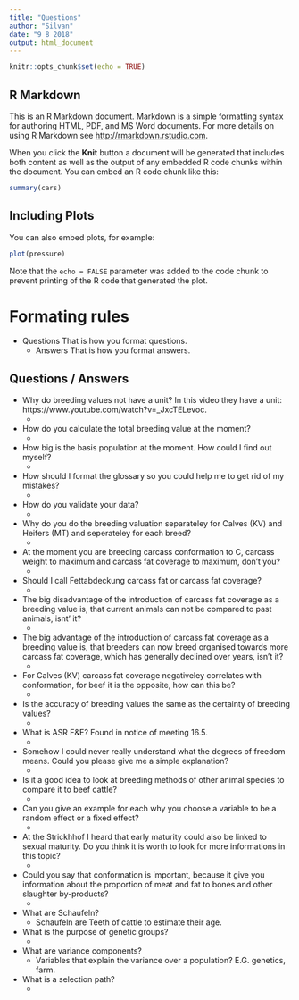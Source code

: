 ```yaml
---
title: "Questions"
author: "Silvan"
date: "9 8 2018"
output: html_document
---
```


```r
knitr::opts_chunk$set(echo = TRUE)
```

## R Markdown

This is an R Markdown document. Markdown is a simple formatting syntax for authoring HTML, PDF, and MS Word documents. For more details on using R Markdown see <http://rmarkdown.rstudio.com>.

When you click the **Knit** button a document will be generated that includes both content as well as the output of any embedded R code chunks within the document. You can embed an R code chunk like this:

```r
summary(cars)
```

## Including Plots

You can also embed plots, for example:

```r
plot(pressure)
```

Note that the `echo = FALSE` parameter was added to the code chunk to prevent printing of the R code that generated the plot.

# Formating rules

* Questions That is how you format questions.
    * Answers That is how you format answers.

## Questions / Answers

* Why do breeding values not have a unit? In this video they have a unit: https://www.youtube.com/watch?v=_JxcTELevoc.
    *
    
* How do you calculate the total breeding value at the moment?
    *

* How big is the basis population at the moment. How could I find out myself?
    *
    
* How should I format the glossary so you could help me to get rid of my mistakes?
    *
    
* How do you validate your data?
    *
    
* Why do you do the breeding valuation separateley for Calves (KV) and Heifers (MT) and seperateley for each breed?
    *

* At the moment you are breeding carcass conformation to C, carcass weight to maximum and carcass fat coverage to maximum, don't you?
    *
    
* Should I call Fettabdeckung carcass fat or carcass fat coverage?
    *
    
* The big disadvantage of the introduction of carcass fat coverage as a breeding value is, that current animals can not be compared to past animals, isnt' it?
    *

* The big advantage of the introduction of carcass fat coverage as a breeding value is, that breeders can now breed organised towards more carcass fat coverage, which has generally declined over years, isn't it?
    *
    
* For Calves (KV) carcass fat coverage negativeley correlates with conformation, for beef it is the opposite, how can this be?
    *
    
* Is the accuracy of breeding values the same as the certainty of breeding values?
    *
    
* What is ASR F&E? Found in notice of meeting 16.5.
    *
    
* Somehow I could never really understand what the degrees of freedom means. Could you please give me a simple explanation?
    *
    
* Is it a good idea to look at breeding methods of other animal species to compare it to beef cattle?
    *
    
* Can you give an example for each why you choose a variable to be a random effect or a fixed effect?
    *
    
* At the Strickhhof I heard that early maturity could also be linked to sexual maturity. Do you think it is worth to look for more informations in this topic?
    *
    
* Could you say that conformation is important, because it give you information about the proportion of meat and fat to bones and other slaughter by-products?
    *
    
* What are Schaufeln?
    * Schaufeln are Teeth of cattle to estimate their age.
    
* What is the purpose of genetic groups?
    *
    
* What are variance components?
    * Variables that explain the variance over a population? E.G. genetics, farm.
    
* What is a selection path?
    *
    





